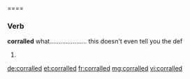 ====

===Verb===
'''corralled'''    what..................... this doesn't even tell you the def


# {{past of|corral}}

[[de:corralled]]
[[et:corralled]]
[[fr:corralled]]
[[mg:corralled]]
[[vi:corralled]]